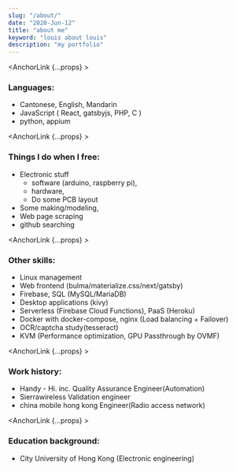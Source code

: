 ```yaml
---
slug: "/about/"
date: "2020-Jun-12"
title: "about me"
keyword: "louis about louis"
description: "my portfolio"
---
```


<AnchorLink {...props} ><h3>Languages:</h3></AnchorLink>

- Cantonese, English, Mandarin
- <NewWindowLink href="https://en.wikipedia.org/wiki/Javascript">JavaScript</NewWindowLink>
(
 <NewWindowLink href="https://reactjs.org/">React</NewWindowLink>,
 <NewWindowLink href="https://gatsbyjs.org/">gatsbyjs</NewWindowLink>,
 PHP, C
)
- <NewWindowLink href="https://www.python.org/">python</NewWindowLink>, <NewWindowLink href="http://appium.io/">appium</NewWindowLink>


<AnchorLink {...props} ><h3>Things I do when I free:</h3></AnchorLink>

- Electronic stuff
  - software (arduino, raspberry pi),
  - hardware,
  - <GithubLink repo_fullname="louiscklaw/kicad_library">Do some PCB layout</GithubLink>
- <NewWindowLink href="https://www.thingiverse.com/logickee/designs">Some making/modeling</NewWindowLink>,
- Web page scraping
- github searching

<AnchorLink {...props} ><h3>Other skills:</h3></AnchorLink>

- Linux management
- Web frontend (bulma/materialize.css/next/gatsby)
- Firebase, SQL (MySQL/MariaDB)
- Desktop applications (kivy)
- Serverless (Firebase Cloud Functions), PaaS (Heroku)
- Docker with docker-compose, nginx (Load balancing + Failover)
- OCR/captcha study(tesseract)
- KVM (Performance optimization, GPU Passthrough by OVMF)


<AnchorLink {...props} ><h3>Work history:</h3></AnchorLink>

- <NewWindowLink href="http://startupbeat.hkej.com/?p=35117">Handy - Hi. inc.</NewWindowLink> Quality Assurance Engineer(Automation)
- <NewWindowLink href="https://www.sierrawireless.com/">Sierrawireless</NewWindowLink> Validation engineer
- <NewWindowLink href="https://www.hk.chinamobile.com">china mobile hong kong</NewWindowLink> Engineer(Radio access network)


<AnchorLink {...props} ><h3>Education background:</h3></AnchorLink>

- City University of Hong Kong (<NewWindowLink href="https://www.ee.cityu.edu.hk/home/">Electronic engineering</NewWindowLink>)
